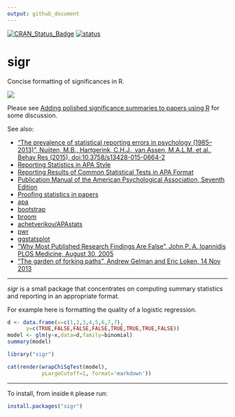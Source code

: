 ```yaml
---
output: github_document
---
```



[![CRAN_Status_Badge](https://www.r-pkg.org/badges/version/sigr)](https://cran.r-project.org/package=sigr)
[![status](https://tinyverse.netlify.com/badge/sigr)](https://CRAN.R-project.org/package=sigr)


<!-- README.md is generated from README.Rmd. Please edit that file -->

# sigr

Concise formatting of significances in R.

![](https://github.com/WinVector/sigr/raw/master/tools/sigr.png)

Please see [Adding polished significance summaries to papers using R](https://win-vector.com/2016/10/04/adding-polished-significance-summaries-to-papers-using-r/) for some discussion.

See also:

  * ["The prevalence of statistical reporting errors in psychology (1985–2013)", Nuijten, M.B., Hartgerink, C.H.J., van Assen, M.A.L.M. et al., Behav Res (2015), doi:10.3758/s13428-015-0664-2](https://link.springer.com/article/10.3758/s13428-015-0664-2)
  * [Reporting Statistics in APA Style](https://my.ilstu.edu/~jhkahn/apastats.html)
  * [Reporting Results of Common Statistical Tests in APA Format](https://depts.washington.edu/psych/files/writing_center/stats.pdf)
  * [Publication Manual of the American Psychological Association, Seventh Edition](https://apastyle.apa.org/products/publication-manual-7th-edition)
  * [Proofing statistics in papers](https://win-vector.com/2016/10/02/proofing-statistics-in-papers/)
  * [apa](https://CRAN.R-project.org/package=apa)
  * [bootstrap](https://CRAN.R-project.org/package=bootstrap)
  * [broom](https://cran.r-project.org/package=broom)
  * [achetverikov/APAstats](https://github.com/achetverikov/APAstats)
  * [pwr](https://CRAN.R-project.org/package=pwr)
  * [ggstatsplot](https://indrajeetpatil.github.io/ggstatsplot/)
  * ["Why Most Published Research Findings Are False", John P. A. Ioannidis
PLOS Medicine, August 30, 2005](https://journals.plos.org/plosmedicine/article?id=10.1371/journal.pmed.0020124)
  * ["The garden of forking paths", Andrew Gelman and Eric Loken, 14 Nov 2013](http://www.stat.columbia.edu/~gelman/research/unpublished/p_hacking.pdf)


-----------


_sigr_ is a small package that concentrates on computing summary
statistics and reporting in an appropriate format.

For example here is formatting the quality of a logistic regression.

```r
d <- data.frame(x=c(1,2,3,4,5,6,7,7),
      y=c(TRUE,FALSE,FALSE,FALSE,TRUE,TRUE,TRUE,FALSE))
model <- glm(y~x,data=d,family=binomial)
summary(model)
```



```r
library("sigr")
```
```r
cat(render(wrapChiSqTest(model),
           pLargeCutoff=1, format='markdown'))
```

-----------

To install, from inside `R` please run:

```r
install.packages("sigr")
```
